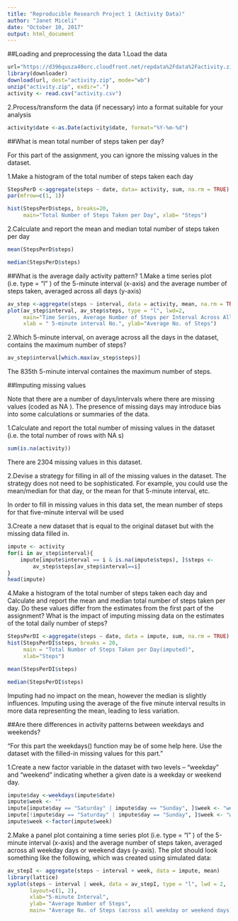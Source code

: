 ---
title: "Reproducible Research Project 1 (Activity Data)"
author: "Janet Miceli"
date: "October 10, 2017"
output: html_document
---

##Loading and preprocessing the data
1.Load the data

```{r}
url="https://d396qusza40orc.cloudfront.net/repdata%2Fdata%2Factivity.zip"
library(downloader)
download(url, dest="activity.zip", mode="wb")
unzip("activity.zip", exdir=".")
activity <- read.csv("activity.csv")
```

2.Process/transform the data (if necessary) into a format suitable for your analysis
```{r}
activity$date <-as.Date(activity$date, format="%Y-%m-%d")
```
##What is mean total number of steps taken per day?

For this part of the assignment, you can ignore the missing values in the dataset.


1.Make a histogram of the total number of steps taken each day

```{r}    
StepsPerD <-aggregate(steps ~ date, data= activity, sum, na.rm = TRUE)
par(mfrow=c(1, 1))

hist(StepsPerD$steps, breaks=20,
     main="Total Number of Steps Taken per Day", xlab= "Steps")
```
2.Calculate and report the mean and median total number of steps taken per day

```{r}
mean(StepsPerD$steps)

median(StepsPerD$steps)
```

##What is the average daily activity pattern?
1.Make a time series plot (i.e.  type = "l" ) of the 5-minute interval (x-axis) and the average number of steps taken, averaged across all days (y-axis)

```{r}
av_step <-aggregate(steps ~ interval, data = activity, mean, na.rm = TRUE)
plot(av_step$interval, av_step$steps, type = "l", lwd=2,
     main="Time Series, Average Number of Steps per Interval Across All Days", axes = FALSE,
     xlab = " 5-minute interval No.", ylab="Average No. of Steps")
```
2.Which 5-minute interval, on average across all the days in the dataset, contains the maximum number of steps?

```{r}
av_step$interval[which.max(av_step$steps)]
```
The 835th 5-minute interval containes the maximum number of steps.

##Imputing missing values

Note that there are a number of days/intervals where there are missing values (coded as  NA ). The presence of missing days may introduce bias into some calculations or summaries of the data.

1.Calculate and report the total number of missing values in the dataset (i.e. the total number of rows with  NA s)

```{r}
sum(is.na(activity))
```
There are 2304 missing values in this dataset.

2.Devise a strategy for filling in all of the missing values in the dataset. The strategy does not need to be sophisticated. For example, you could use the mean/median for that day, or the mean for that 5-minute interval, etc.

In order to fill in missing values in this data set, the mean  number of steps for that five-minute interval will be used

3.Create a new dataset that is equal to the original dataset but with the missing data filled in.

```{r}
impute <- activity
for(i in av_step$interval){
    impute[impute$interval == i & is.na(impute$steps), ]$steps <-
        av_step$steps[av_step$interval==i]
}
head(impute)
```
4.Make a histogram of the total number of steps taken each day and Calculate and report the mean and median total number of steps taken per day. Do these values differ from the estimates from the first part of the assignment? What is the impact of imputing missing data on the estimates of the total daily number of steps?

```{r}
StepsPerDI <-aggregate(steps ~ date, data = impute, sum, na.rm = TRUE)
hist(StepsPerDI$steps, breaks = 20, 
     main = "Total Number of Steps Taken per Day(imputed)",
     xlab="Steps")

mean(StepsPerDI$steps)

median(StepsPerDI$steps)
```
Imputing had no impact on the mean, however the median is slightly influences. Imputing using the average of the five minute interval results in more data representing the mean, leading to less variation.

##Are there differences in activity patterns between weekdays and weekends?

"For this part the  weekdays()  function may be of some help here. Use the dataset with the filled-in missing values for this part."

1.Create a new factor variable in the dataset with two levels -- "weekday" and "weekend" indicating whether a given date is a weekday or weekend day.

```{r}
impute$day <-weekdays(impute$date)
impute$week <- ""
impute[impute$day == "Saturday" | impute$day == "Sunday", ]$week <- "weekend"
impute[!impute$day == "Saturday" | impute$day == "Sunday", ]$week <- "weekday"
impute$week <-factor(impute$week)
```

2.Make a panel plot containing a time series plot (i.e.  type = "l" ) of the 5-minute interval (x-axis) and the average number of steps taken, averaged across all weekday days or weekend days (y-axis). The plot should look something like the following, which was created using simulated data:

```{r}
av_stepI <- aggregate(steps ~ interval + week, data = impute, mean)
library(lattice)
xyplot(steps ~ interval | week, data = av_stepI, type = "l", lwd = 2, 
       layout=c(1, 2),
       xlab="5-minute Interval",
       ylab= "Average Number of Steps",
       main= "Average No. of Steps (across all weekday or weekend days)")
```

